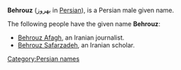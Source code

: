 {{Move to Wiktionary}}
{{mergefrom|Behrooz}}
'''Behrouz''' (بهروز  in [[Persian language|Persian]]), is a Persian male given name.

The following people have the given name '''Behrouz''':

*[[Behrouz Afagh]], an Iranian journalist.
*[[Behrouz Safarzadeh]], an Iranian scholar.

{{hndis}}
[[Category:Persian names]]